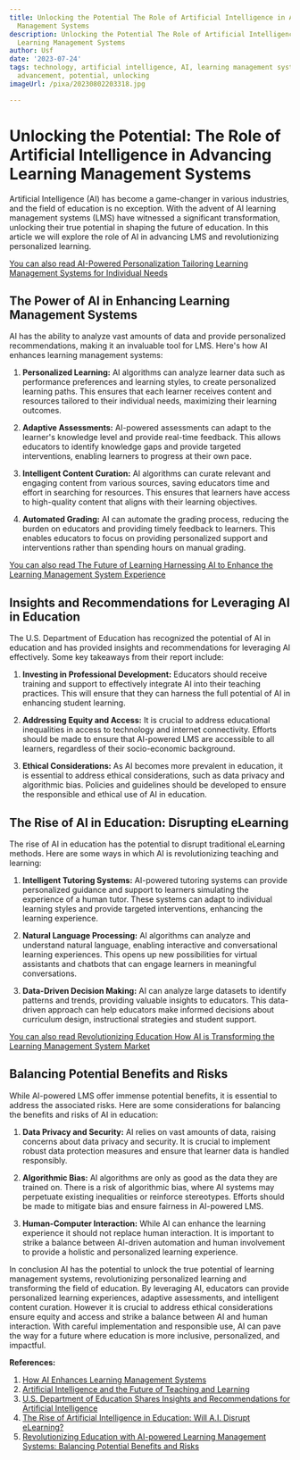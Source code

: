 ```yaml
---
title: Unlocking the Potential The Role of Artificial Intelligence in Advancing Learning
  Management Systems
description: Unlocking the Potential The Role of Artificial Intelligence in Advancing
  Learning Management Systems
author: Usf
date: '2023-07-24'
tags: technology, artificial intelligence, AI, learning management systems, education,
  advancement, potential, unlocking
imageUrl: /pixa/20230802203318.jpg

---
```

# Unlocking the Potential: The Role of Artificial Intelligence in Advancing Learning Management Systems

Artificial Intelligence (AI) has become a game-changer in various industries, and the field of education is no exception. With the  advent of AI learning management systems (LMS) have witnessed a significant transformation, unlocking  their true potential in shaping the future of education. In this  article we will explore the role of  AI in advancing LMS and revolutionizing personalized learning.

[You can also read AI-Powered  Personalization Tailoring Learning Management Systems for Individual Needs](AI-Powered%20Personalization%20Tailoring%20Learning%20Management%20Systems%20for%20Individual%20Needs)


## The Power of AI in Enhancing Learning Management Systems

AI has the  ability to analyze vast  amounts of data and provide personalized recommendations, making  it an invaluable tool for LMS. Here's how AI enhances learning management systems:

1.  **Personalized Learning:** AI algorithms can analyze learner  data such as  performance preferences and learning styles, to create  personalized learning paths. This ensures that each learner receives content and resources  tailored to their individual needs, maximizing their learning outcomes.

2. **Adaptive Assessments:** AI-powered assessments can adapt to the learner's knowledge level and provide real-time feedback. This allows educators to identify  knowledge gaps and  provide targeted interventions, enabling  learners to progress at their own pace.

3. **Intelligent Content Curation:** AI algorithms can curate relevant and engaging content  from various sources, saving educators time and effort in searching for resources. This ensures that learners have access to high-quality content that aligns with  their learning objectives.

4. **Automated Grading:** AI can automate the grading process, reducing the burden on educators and providing timely feedback to learners. This enables educators to focus on  providing  personalized support  and interventions rather than spending hours on manual grading.

[You  can  also  read The Future of Learning Harnessing AI to Enhance the Learning Management System Experience](The%20Future%20of%20Learning%20Harnessing%20AI%20to%20Enhance%20the%20Learning%20Management%20System%20Experience)


## Insights and Recommendations for Leveraging AI in Education

The U.S. Department of Education has recognized the potential of AI in education and has provided insights and recommendations for leveraging AI effectively. Some key takeaways from their  report include:

1.  **Investing in Professional Development:** Educators should  receive training and support to effectively integrate AI into their teaching practices. This will ensure  that they can harness  the full potential of AI in enhancing student learning.

2.  **Addressing Equity and Access:** It is crucial to address educational inequalities in access to technology and internet connectivity. Efforts should be made to ensure that  AI-powered LMS are accessible to all learners, regardless of their socio-economic background.

3. **Ethical Considerations:** As AI becomes more prevalent in education,  it  is essential  to address ethical considerations, such as data privacy and algorithmic  bias. Policies and guidelines should be developed to ensure the responsible and ethical use of AI in education.

## The Rise of AI in  Education:  Disrupting  eLearning

The rise of AI in education  has the potential to disrupt traditional eLearning methods.  Here are some ways  in  which AI is  revolutionizing teaching and learning:

1. **Intelligent Tutoring Systems:** AI-powered tutoring systems can provide personalized guidance and  support to learners simulating the experience of  a human tutor. These systems can adapt to individual learning styles and provide targeted interventions, enhancing the learning experience.

2. **Natural Language Processing:** AI algorithms can analyze and  understand natural language, enabling interactive  and conversational  learning experiences. This opens  up new possibilities for virtual assistants and chatbots that can  engage learners in meaningful conversations.

3. **Data-Driven Decision Making:** AI can analyze large  datasets to identify patterns and trends, providing valuable insights  to educators. This data-driven approach can help educators make informed decisions about curriculum  design, instructional strategies and student support.

[You can also read Revolutionizing Education How AI is Transforming  the Learning Management System Market](Revolutionizing%20Education%20How%20AI%20is%20Transforming%20the%20Learning%20Management%20System%20Market)


## Balancing Potential Benefits and Risks

While AI-powered LMS offer immense potential benefits, it is essential to address the associated risks. Here are some considerations for balancing the benefits and risks of AI in education:

1. **Data Privacy and  Security:** AI relies on vast amounts of data,  raising concerns about data privacy and security.  It is crucial to implement robust data protection measures and  ensure that learner data is  handled responsibly.

2. **Algorithmic  Bias:** AI algorithms are  only as good  as the  data they are trained on. There is a risk  of algorithmic bias, where AI systems may perpetuate existing inequalities or reinforce  stereotypes. Efforts should be made to mitigate bias and ensure  fairness in AI-powered LMS.

3.  **Human-Computer Interaction:**  While AI can enhance  the  learning experience it  should not replace human interaction. It is important to strike  a balance  between AI-driven automation and human involvement to provide a holistic and  personalized learning experience.

In conclusion AI has the potential to unlock the true potential  of learning management systems, revolutionizing personalized learning and  transforming the field of education.  By leveraging AI,  educators  can provide personalized learning experiences, adaptive assessments, and intelligent content curation. However it is crucial  to address ethical considerations ensure equity and access and  strike a balance between AI and human interaction. With careful implementation and responsible use,  AI can pave the way for a future where  education is more inclusive, personalized, and impactful.

**References:**

1. [How AI Enhances Learning Management Systems](https://www.analyticsinsight.net/how-ai-enhances-learning-management-systems/)
2. [Artificial Intelligence and the Future of Teaching and Learning](https://www2.ed.gov/documents/ai-report/ai-report.pdf)
3. [U.S.  Department of Education Shares Insights and Recommendations for Artificial Intelligence](https://www.ed.gov/news/press-releases/us-department-education-shares-insights-and-recommendations-artificial-intelligence)
4. [The  Rise of Artificial Intelligence in Education: Will A.I. Disrupt eLearning?](https://www.learnworlds.com/artificial-intelligence-in-education/)
5. [Revolutionizing Education with AI-powered Learning Management Systems: Balancing  Potential Benefits and Risks](https://www.linkedin.com/pulse/revolutionizing-education-ai-powered-learning-systems-keston-charles)